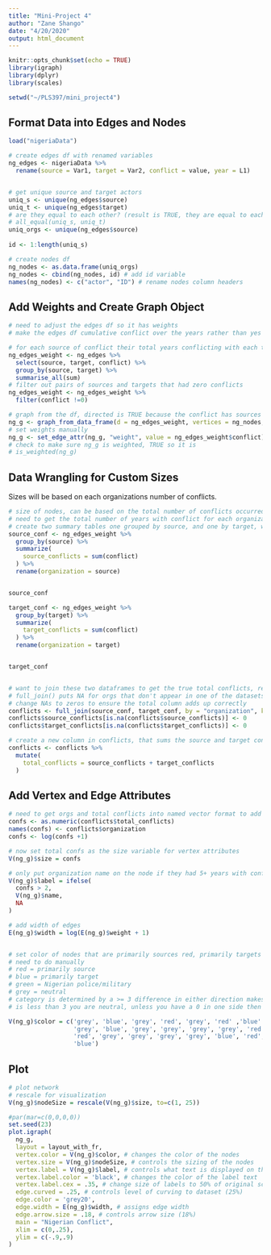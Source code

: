 ```yaml
---
title: "Mini-Project 4"
author: "Zane Shango"
date: "4/20/2020"
output: html_document
---
```


```r
knitr::opts_chunk$set(echo = TRUE)
library(igraph)
library(dplyr)
library(scales)

setwd("~/PLS397/mini_project4")

```



## Format Data into Edges and Nodes
```r
load("nigeriaData")

# create edges df with renamed variables
ng_edges <- nigeriaData %>%
  rename(source = Var1, target = Var2, conflict = value, year = L1)


# get unique source and target actors 
uniq_s <- unique(ng_edges$source)
uniq_t <- unique(ng_edges$target)
# are they equal to each other? (result is TRUE, they are equal to each other) 
# all_equal(uniq_s, uniq_t)
uniq_orgs <- unique(ng_edges$source)
  
id <- 1:length(uniq_s)

# create nodes df
ng_nodes <- as.data.frame(uniq_orgs)
ng_nodes <- cbind(ng_nodes, id) # add id variable
names(ng_nodes) <- c("actor", "ID") # rename nodes column headers 

```

<P style="page-break-before: always">

## Add Weights and Create Graph Object
```r
# need to adjust the edges df so it has weights
# make the edges df cumulative conflict over the years rather than yes no conflict each year

# for each source of conflict their total years conflicting with each target
ng_edges_weight <- ng_edges %>%
  select(source, target, conflict) %>%
  group_by(source, target) %>%
  summarise_all(sum)
# filter out pairs of sources and targets that had zero conflicts
ng_edges_weight <- ng_edges_weight %>%
  filter(conflict !=0)

# graph from the df, directed is TRUE because the conflict has sources and targets
ng_g <- graph_from_data_frame(d = ng_edges_weight, vertices = ng_nodes, directed = TRUE)
# set weights manually
ng_g <- set_edge_attr(ng_g, "weight", value = ng_edges_weight$conflict)
# check to make sure ng_g is weighted, TRUE so it is
# is_weighted(ng_g)

```

<P style="page-break-before: always">

## Data Wrangling for Custom Sizes
Sizes will be based on each organizations number of conflicts.
```r

# size of nodes, can be based on the total number of conflicts occurred with an organization (could be source or target of conflict) 
# need to get the total number of years with conflict for each organization regardless of source/target
# create two summary tables one grouped by source, and one by target, with total conflict of each organization
source_conf <- ng_edges_weight %>%
  group_by(source) %>%
  summarize(
    source_conflicts = sum(conflict)
  ) %>%
  rename(organization = source)


source_conf

target_conf <- ng_edges_weight %>%
  group_by(target) %>%
  summarize(
    target_conflicts = sum(conflict)
  ) %>%
  rename(organization = target)


target_conf


# want to join these two dataframes to get the true total conflicts, regardless of source/target position
# full_join() puts NA for orgs that don't appear in one of the datasets as their source/target value
# change NAs to zeros to ensure the total column adds up correctly
conflicts <- full_join(source_conf, target_conf, by = "organization", keep = TRUE)
conflicts$source_conflicts[is.na(conflicts$source_conflicts)] <- 0
conflicts$target_conflicts[is.na(conflicts$target_conflicts)] <- 0

# create a new column in conflicts, that sums the source and target conflicts to get a count of total conflicts for each organization
conflicts <- conflicts %>%
  mutate(
    total_conflicts = source_conflicts + target_conflicts
  )


```

<P style="page-break-before: always">

## Add Vertex and Edge Attributes
```r
# need to get orgs and total conflicts into named vector format to add it as a column for V()
confs <- as.numeric(conflicts$total_conflicts)
names(confs) <- conflicts$organization
confs <- log(confs +1)

# now set total confs as the size variable for vertex attributes
V(ng_g)$size = confs

# only put organization name on the node if they had 5+ years with conflicts since 1997
V(ng_g)$label = ifelse(
  confs > 2,
  V(ng_g)$name,
  NA
)

# add width of edges
E(ng_g)$width = log(E(ng_g)$weight + 1)


# set color of nodes that are primarily sources red, primarily targets blue, undecided or other as black
# need to do manually
# red = primarily source
# blue = primarily target
# green = Nigerian police/military
# grey = neutral 
# category is determined by a >= 3 difference in either direction makes you primarily that side
# is less than 3 you are neutral, unless you have a 0 in one side then youre categorized as the one with values

V(ng_g)$color = c('grey', 'blue', 'grey', 'red', 'grey', 'red' ,'blue' ,'blue', 'red', 'green', 'red', 'green',
                  'grey', 'blue', 'grey', 'grey', 'grey', 'grey', 'red', 'grey', 'grey', 'grey', 'grey', 'blue',
                  'red', 'grey', 'grey', 'grey', 'grey', 'blue', 'red', 'grey', 'grey', 'blue', 'blue', 'blue',
                  'blue')


```


<P style="page-break-before: always">

## Plot
```r
# plot network 
# rescale for visualization
V(ng_g)$nodeSize = rescale(V(ng_g)$size, to=c(1, 25))

#par(mar=c(0,0,0,0))
set.seed(23)
plot.igraph(
  ng_g,
  layout = layout_with_fr,
  vertex.color = V(ng_g)$color, # changes the color of the nodes
  vertex.size = V(ng_g)$nodeSize, # controls the sizing of the nodes
  vertex.label = V(ng_g)$label, # controls what text is displayed on the nodes
  vertex.label.color = 'black', # changes the color of the label text
  vertex.label.cex = .35, # change size of labels to 50% of original scale
  edge.curved = .25, # controls level of curving to dataset (25%)
  edge.color = 'grey20',
  edge.width = E(ng_g)$width, # assigns edge width
  edge.arrow.size = .18, # controls arrow size (18%)
  main = "Nigerian Conflict",
  xlim = c(0,.25),
  ylim = c(-.9,.9)
)
```






